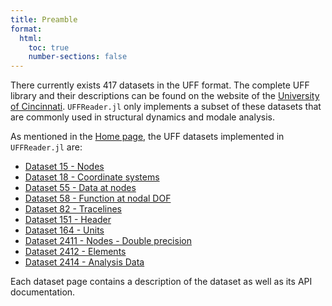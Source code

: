```yaml
---
title: Preamble
format:
  html:
    toc: true
    number-sections: false
---
```


There currently exists 417 datasets in the UFF format. The complete UFF library and their descriptions can be found on the website of the [University of Cincinnati](https://www.ceas3.uc.edu/sdrluff/all_files.php). `UFFReader.jl` only implements a subset of these datasets that are commonly used in structural dynamics and modale analysis.

As mentioned in the [Home page](../index.qmd), the UFF datasets implemented in `UFFReader.jl` are:

- [Dataset 15 - Nodes](dataset15.qmd)
- [Dataset 18 - Coordinate systems](dataset18.qmd)
- [Dataset 55 - Data at nodes](dataset55.qmd)
- [Dataset 58 - Function at nodal DOF](dataset58.qmd)
- [Dataset 82 - Tracelines](dataset82.qmd)
- [Dataset 151 - Header](dataset151.qmd)
- [Dataset 164 - Units](dataset164.qmd)
- [Dataset 2411 - Nodes - Double precision](dataset2411.qmd)
- [Dataset 2412 - Elements](dataset2412.qmd)
- [Dataset 2414 - Analysis Data](dataset2414.qmd)

Each dataset page contains a description of the dataset as well as its API documentation.